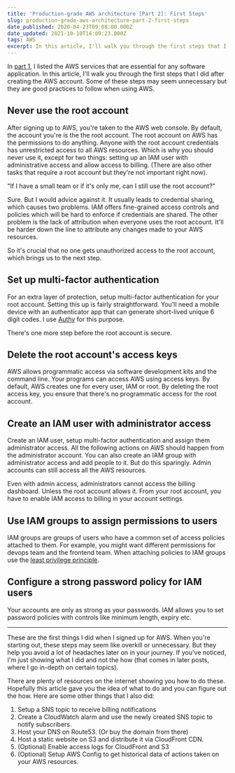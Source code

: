 ```yaml
---
title: 'Production-grade AWS architecture [Part 2]: First Steps'
slug: production-grade-aws-architecture-part-2-first-steps
date_published: 2020-04-23T09:08:00.000Z
date_updated: 2021-10-10T14:09:23.000Z
tags: AWS
excerpt: In this article, I'll walk you through the first steps that I did after creating the AWS account. Some of these steps may seem unnecessary but they are good practices to follow when using AWS.
---
```


In [part 1](*https://ilango.xyz/production-grade-aws-setup-for-startups-part-1-services/*), I listed the AWS services that are essential for any software application. In this article, I'll walk you through the first steps that I did after creating the AWS account. Some of these steps may seem unnecessary but they are good practices to follow when using AWS.

## Never use the root account

After signing up to AWS, you're taken to the AWS web console. By default, the account you're is the the root account. The root account on AWS has the permissions to do anything. Anyone with the root account credentials has unrestricted access to all AWS resources. Which is why you should never use it, except for two things: setting up an IAM user with administrative access and allow access to billing. (There are also other tasks that require a root account but they're not important right now).

"If I have a small team or if it's only me, can I still use the root account?"

Sure. But I would advice against it. It usually leads to credential sharing, which causes two problems. IAM offers fine-grained access controls and policies which will be hard to enforce if credentials are shared. The other problem is the lack of attribution when everyone uses the root account. It'll be harder down the line to attribute any changes made to your AWS resources.

So it's crucial that no one gets unauthorized access to the root account, which brings us to the next step.

## Set up multi-factor authentication

For an extra layer of protection, setup multi-factor authentication for your root account. Setting this up is fairly straightforward. You'll need a mobile device with an authenticator app that can generate short-lived unique 6 digit codes. I use [Authy](*https://authy.com/*) for this purpose.

There's one more step before the root account is secure.

## Delete the root account's access keys

AWS allows programmatic access via software development kits and the command line. Your programs can access AWS using access keys. By default, AWS creates one for every user, IAM or root. By deleting the root access key, you ensure that there's no programmatic access for the root account.

## Create an IAM user with administrator access

Create an IAM user, setup multi-factor authentication and assign them administrator access. All the following actions on AWS should happen from the administrator account. You can also create an IAM group with administrator access and add people to it. But do this sparingly. Admin accounts can still access all the AWS resources.

Even with admin access, administrators cannot access the billing dashboard. Unless the root account allows it. From your root account, you have to enable IAM access to billing in your account settings.

## Use IAM groups to assign permissions to users

IAM groups are groups of users who have a common set of access policies attached to them. For example, you might want different permissions for devops team and the frontend team. When attaching policies to IAM groups use the [least privilege principle](*https://en.wikipedia.org/wiki/Principle_of_least_privilege*).

## Configure a strong password policy for IAM users

Your accounts are only as strong as your passwords. IAM allows you to set password policies with controls like minimum length, expiry etc.

---

These are the first things I did when I signed up for AWS. When you're starting out, these steps may seem like overkill or unnecessary. But they help you avoid a lot of headaches later on in your journey. If you've noticed, I'm just showing what I did and not the how (that comes in later posts, where I go in-depth on certain topics).

There are plenty of resources on the internet showing you how to do these. Hopefully this article gave you the idea of what to do and you can figure out the how. Here are some other things that I also did:

1. Setup a SNS topic to receive billing notifications
2. Create a CloudWatch alarm and use the newly created SNS topic to notify subscribers.
3. Host your DNS on Route53. (Or buy the domain from there)
4. Host a static website on S3 and distribute it via CloudFront CDN.
5. (Optional) Enable access logs for CloudFront and S3
6. (Optional) Setup AWS Config to get historical data of actions taken on your AWS resources.
